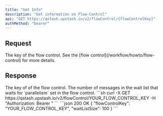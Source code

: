 ```yaml
---
title: "Get Info"
description: "Get information on Flow-Control"
api: "GET https://qstash.upstash.io/v2/flowControl/{flowControlKey}"
authMethod: "bearer"
---
```


## Request

<ParamField path="flowControlKey" type="string">
  The key of the flow control. See the [flow control](/workflow/howto/flow-control) for more details.
</ParamField>

## Response

<ResponseField name="flowControlKey" type="string">
  The key of of the flow control. 
</ResponseField>

<ResponseField name="waitListSize" type="integer">
  The number of messages in the wait list that waits for `parallelism` set in the flow control.
</ResponseField>

<RequestExample>
```sh
curl -X GET https://qstash.upstash.io/v2/flowControl/YOUR_FLOW_CONTROL_KEY  -H "Authorization: Bearer <token>"
```
</RequestExample>

<ResponseExample>
```json 200 OK
{
    "flowControlKey": "YOUR_FLOW_CONTROL_KEY",
    "waitListSize": 100
}
```
</ResponseExample>

